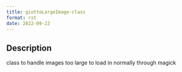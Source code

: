 ```yaml
--- 
title: giottoLargeImage-class 
format: rst 
date: 2022-09-22 
--- 
```


## Description

class to handle images too large to load in normally through magick



